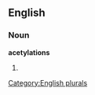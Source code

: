 
==English==

===Noun===
'''acetylations'''

# {{plural of|[[acetylation]]}}

[[Category:English plurals]]